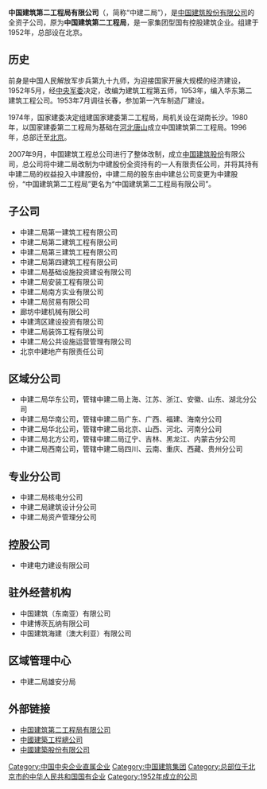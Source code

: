 {{Unreferenced|time=2017-02-10T08:42:37+00:00}}
{{Infobox_Company |
  company_name =中国建筑第二工程局有限公司|
  company_logo = <!-- 注释出：[[File:cscec.gif|File:cscec.gif]] --> |
  company_type = [[中國中央企業|中國中央企業]] |
  foundation = 1952年 |
  location =[[中國|中國]][[北京|北京]]|
  industry = [[房屋|房屋]][[基建|基建]][[房地产|房地产]]|
  key_people = [[董事長|董事長]]：陈建光| 
  sales =  |
  profit =  |
  asset = |
  market_value = |
  num_employees = |
  revenue = |
  products = |
  parent = [[中国建筑股份有限公司|中国建筑股份有限公司]]|
  homepage = [http://www.cscec2b.com.cn 中国建筑第二工程局有限公司]
}}

'''中国建筑第二工程局有限公司'''（{{lang|en|China Construction Second Engineering Bureau LTD}}，简称“中建二局”），是[[中国建筑股份有限公司|中国建筑股份有限公司]]的全资子公司，原为'''中国建筑第二工程局'''，是一家集团型国有控股建筑企业。组建于1952年，总部设在北京。  　　

==历史==
前身是中国人民解放军步兵第九十九师，为迎接国家开展大规模的经济建设，1952年5月，经[[中央军委|中央军委]]决定，改编为建筑工程第五师，1953年，编入华东第二建筑工程公司。1953年7月调往长春，参加第一汽车制造厂建设。

1974年，国家建委决定组建国家建委第二工程局，局机关设在湖南长沙。1980年，以国家建委第二工程局为基础在[[河北|河北]][[唐山|唐山]]成立中国建筑第二工程局。1996年，总部迁至[[北京|北京]]。

2007年9月，中国建筑工程总公司进行了整体改制，成立[[中国建筑股份|中国建筑股份]]有限公司，总公司将中建二局改制为中建股份全资持有的一人有限责任公司，并将其持有中建二局的权益投入中建股份，中建二局的股东由中建总公司变更为中建股份，“中国建筑第二工程局”更名为“中国建筑第二工程局有限公司”。

==子公司==
*中建二局第一建筑工程有限公司
*中建二局第二建筑工程有限公司
*中建二局第三建筑工程有限公司 
*中建二局第四建筑工程有限公司 
*中建二局基础设施投资建设有限公司
*中建二局安装工程有限公司 
*中建二局南方实业有限公司 
*中建二局贸易有限公司
*廊坊中建机械有限公司
*中建湾区建设投资有限公司
*中建二局装饰工程有限公司
*中建二局公共设施运营管理有限公司
*北京中建地产有限责任公司

==区域分公司==
*中建二局华东公司，管辖中建二局上海、江苏、浙江、安徽、山东、湖北分公司
*中建二局华南公司，管辖中建二局广东、广西、福建、海南分公司
*中建二局华北公司，管辖中建二局北京、山西、河北、河南分公司
*中建二局北方公司，管辖中建二局辽宁、吉林、黑龙江、内蒙古分公司
*中建二局西南公司，管辖中建二局四川、云南、重庆、西藏、贵州分公司

==专业分公司==
*中建二局核电分公司
*中建二局建筑设计分公司
*中建二局资产管理分公司

==控股公司==
*中建电力建设有限公司

==驻外经营机构==
*中国建筑（东南亚）有限公司
*中建博茨瓦纳有限公司
*中国建筑海建（澳大利亚）有限公司

==区域管理中心==
*中建二局雄安分局

==外部链接==
*[http://www.cscec2b.com.cn/ 中国建筑第二工程局有限公司]{{Wayback|url=http://www.cscec2b.com.cn/ |date=20190905192233 }}
*[http://www.cscec.com.cn/ 中國建築工程總公司]{{Wayback|url=http://www.cscec.com.cn/ |date=20201104180044 }}
*[http://www.cscec.com/ 中國建築股份有限公司]{{Wayback|url=http://www.cscec.com/ |date=20201210024246 }}

[[Category:中国中央企业直属企业|Category:中国中央企业直属企业]]
[[Category:中国建筑集团|Category:中国建筑集团]]
[[Category:总部位于北京市的中华人民共和国国有企业|Category:总部位于北京市的中华人民共和国国有企业]]
[[Category:1952年成立的公司|Category:1952年成立的公司]]